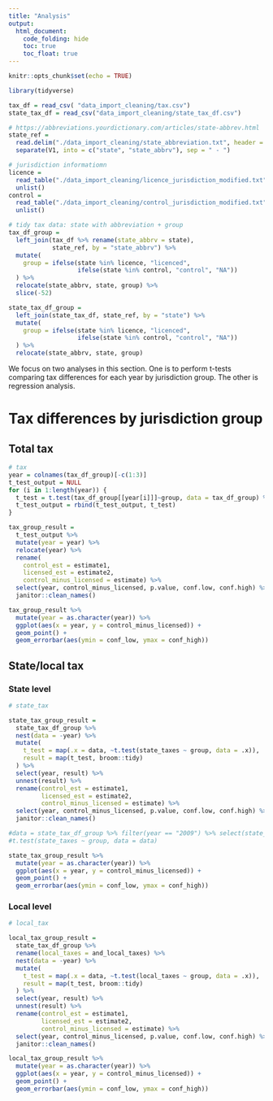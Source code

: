 ```yaml
---
title: "Analysis"
output: 
  html_document:
    code_folding: hide
    toc: true
    toc_float: true
---
```


```r
knitr::opts_chunk$set(echo = TRUE)

library(tidyverse)
```

```r
tax_df = read_csv( "data_import_cleaning/tax.csv")
state_tax_df = read_csv("data_import_cleaning/state_tax_df.csv")

# https://abbreviations.yourdictionary.com/articles/state-abbrev.html
state_ref = 
  read.delim("./data_import_cleaning/state_abbreviation.txt", header = F) %>%
  separate(V1, into = c("state", "state_abbrv"), sep = " - ") 

# jurisdiction informatiomn
licence = 
  read_table("./data_import_cleaning/licence_jurisdiction_modified.txt") %>%
  unlist()
control = 
  read_table("./data_import_cleaning/control_jurisdiction_modified.txt") %>%
  unlist()

# tidy tax data: state with abbreviation + group
tax_df_group =  
  left_join(tax_df %>% rename(state_abbrv = state), 
            state_ref, by = "state_abbrv") %>% 
  mutate(
    group = ifelse(state %in% licence, "licenced", 
                   ifelse(state %in% control, "control", "NA"))
  ) %>% 
  relocate(state_abbrv, state, group) %>% 
  slice(-52)

state_tax_df_group = 
  left_join(state_tax_df, state_ref, by = "state") %>% 
  mutate(
    group = ifelse(state %in% licence, "licenced", 
                   ifelse(state %in% control, "control", "NA"))
  ) %>% 
  relocate(state_abbrv, state, group)
```

We focus on two analyses in this section. One is to perform t-tests comparing tax differences for each year by jurisdiction group. The other is regression analysis. 

# Tax differences by jurisdiction group

## Total tax

```r
# tax
year = colnames(tax_df_group)[-c(1:3)]
t_test_output = NULL
for (i in 1:length(year)) {
  t_test = t.test(tax_df_group[[year[i]]]~group, data = tax_df_group) %>% broom::tidy()
  t_test_output = rbind(t_test_output, t_test)
}

tax_group_result = 
  t_test_output %>% 
  mutate(year = year) %>% 
  relocate(year) %>% 
  rename(
    control_est = estimate1, 
    licensed_est = estimate2, 
    control_minus_licensed = estimate) %>% 
  select(year, control_minus_licensed, p.value, conf.low, conf.high) %>% 
  janitor::clean_names()

tax_group_result %>% 
  mutate(year = as.character(year)) %>% 
  ggplot(aes(x = year, y = control_minus_licensed)) +
  geom_point() + 
  geom_errorbar(aes(ymin = conf_low, ymax = conf_high))
```


## State/local tax

### State level

```r
# state_tax

state_tax_group_result = 
  state_tax_df_group %>% 
  nest(data = -year) %>% 
  mutate(
    t_test = map(.x = data, ~t.test(state_taxes ~ group, data = .x)),
    result = map(t_test, broom::tidy)
  ) %>% 
  select(year, result) %>% 
  unnest(result) %>% 
  rename(control_est = estimate1, 
         licensed_est = estimate2,
         control_minus_licensed = estimate) %>% 
  select(year, control_minus_licensed, p.value, conf.low, conf.high) %>% 
  janitor::clean_names()

#data = state_tax_df_group %>% filter(year == "2009") %>% select(state_taxes, group)
#t.test(state_taxes ~ group, data = data)

state_tax_group_result %>% 
  mutate(year = as.character(year)) %>% 
  ggplot(aes(x = year, y = control_minus_licensed)) +
  geom_point() + 
  geom_errorbar(aes(ymin = conf_low, ymax = conf_high))
```

### Local level

```r
# local_tax

local_tax_group_result = 
  state_tax_df_group %>% 
  rename(local_taxes = and_local_taxes) %>% 
  nest(data = -year) %>% 
  mutate(
    t_test = map(.x = data, ~t.test(local_taxes ~ group, data = .x)),
    result = map(t_test, broom::tidy)
  ) %>% 
  select(year, result) %>% 
  unnest(result) %>% 
  rename(control_est = estimate1, 
         licensed_est = estimate2,
         control_minus_licensed = estimate) %>% 
  select(year, control_minus_licensed, p.value, conf.low, conf.high) %>% 
  janitor::clean_names()

local_tax_group_result %>% 
  mutate(year = as.character(year)) %>% 
  ggplot(aes(x = year, y = control_minus_licensed)) +
  geom_point() + 
  geom_errorbar(aes(ymin = conf_low, ymax = conf_high))
```




